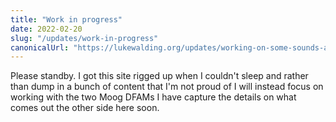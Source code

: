 ```yaml
---
title: "Work in progress"
date: 2022-02-20
slug: "/updates/work-in-progress"
canonicalUrl: "https://lukewalding.org/updates/working-on-some-sounds-and-posts"
---
```


Please standby. I got this site rigged up when I couldn't sleep and rather than dump in a bunch of content that I'm not proud of I will instead focus on working with the two Moog DFAMs I have capture the details on what comes out the other side here soon.